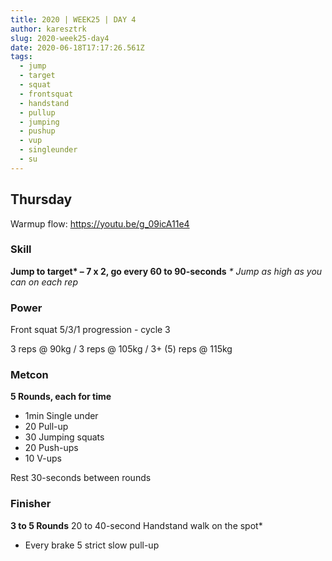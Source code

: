 ```yaml
---
title: 2020 | WEEK25 | DAY 4
author: karesztrk
slug: 2020-week25-day4
date: 2020-06-18T17:17:26.561Z
tags:
  - jump
  - target
  - squat
  - frontsquat
  - handstand
  - pullup
  - jumping
  - pushup
  - vup
  - singleunder
  - su
---
```


## Thursday

Warmup flow: <https://youtu.be/g_09icA11e4>

### Skill

**Jump to target\* – 7 x 2, go every 60 to 90-seconds**
_\* Jump as high as you can on each rep_

### Power

Front squat 5/3/1 progression - cycle 3

3 reps @ 90kg / 3 reps @ 105kg / 3+ (5) reps @ 115kg

### Metcon

**5 Rounds, each for time**

- 1min Single under
- 20 Pull-up
- 30 Jumping squats
- 20 Push-ups
- 10 V-ups

Rest 30-seconds between rounds

### Finisher

**3 to 5 Rounds**
20 to 40-second Handstand walk on the spot\*

- Every brake 5 strict slow pull-up
